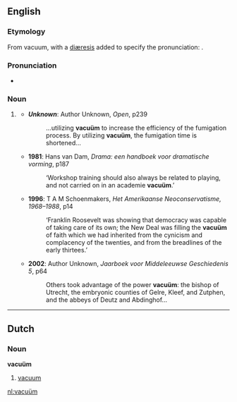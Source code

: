 ==English==

===Etymology===
From vacuum, with a [[diæresis]] added to specify the pronunciation: {{IPA|/ˈvæ.kjuˌʌm̩̩/}}.

===Pronunciation===
* {{IPA|/ˈvæ.kjuˌʌm̩̩/}}

===Noun===
{{en-noun|vacuä}}

# {{rare}} {{alternative spelling of|vacuum#English|vacuum|lang=English}}
#* '''''Unknown''''': Author Unknown, ''Open'', p239
#*: …utilizing '''vacuüm''' to increase the efficiency of the fumigation process. By utilizing '''vacuüm''', the fumigation time is shortened…
#* '''1981''': Hans van Dam, ''Drama: een handboek voor dramatische vorming'', p187
#*: ‘Workshop training should also always be related to playing, and not carried on in an academie '''vacuüm'''.’
#* '''1996''': T A M Schoenmakers, ''Het Amerikaanse Neoconservatisme, 1968–1988'', p14
#*: ‘Franklin Roosevelt was showing that democracy was capable of taking care of its own; the New Deal was filling the '''vacuüm''' of faith which we had inherited from the cynicism and complacency of the twenties, and from the breadlines of the early thirtees.’
#* '''2002''': Author Unknown, ''Jaarboek voor Middeleeuwse Geschiedenis 5'', p64
#*: Others took advantage of the power '''vacuüm''': the bishop of Utrecht, the embryonic counties of Gelre, Kleef, and Zutphen, and the abbeys of Deutz and Abdinghof…

----

==Dutch==

===Noun===
'''vacuüm'''

# [[vacuum]]

[[nl:vacuüm]]